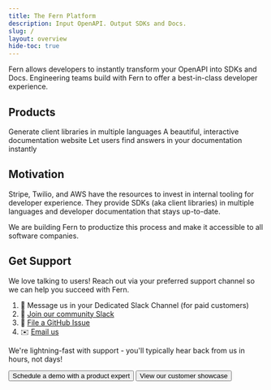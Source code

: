 ```yaml
---
title: The Fern Platform
description: Input OpenAPI. Output SDKs and Docs.
slug: /
layout: overview
hide-toc: true
---
```


<style>
{`
  .background-wrapper {
    filter: blur(13.5rem);
    will-change: transform, filter;
    transform-style: preserve-3d;
    transform: translateZ(0);
    z-index: -1;
    width: 100%;
    max-width: 86rem;
    display: flex;
    position: fixed;
    inset: 0%;
    margin-right: auto;
    margin-left: auto;
    pointer-events: none;
    top: 0;
    left: 0;
    opacity: 0.5;
  }
  .gradient-radial.is-green {
    background-color: #dbfdd3;
  }
  .gradient-radial.is-blue {
    background-color: #a7bff7;
  }
  :is(.dark) .gradient-radial.is-green {
    background-color: #17450A;
  }
  :is(.dark) .gradient-radial.is-blue {
    background-color: #1E2E5A;
  }
  .gradient-radial {
    will-change: transform;
    transform-style: preserve-3d;
    border-radius: 50%;
    width: 12rem;
    height: 19rem;
    display: block;
    position: absolute;
    transform: translateZ(0);
  }
  .gradient-radial.hero-1 {
    transform-style: preserve-3d;
    transform: rotate(-34deg)scale(1.4,.5)
    position: absolute;
    top: 54%;
    left: 0%;
  }
  .gradient-radial.hero-2 {
    transform-style: preserve-3d;
    transform: rotate(-74deg)scale(1.7,1.1);
    position: absolute;
    top: 40%;
    left: -2%;
  }
  .gradient-radial.hero-3 {
    transform-style: preserve-3d;
    transform: rotate(-20deg)scaleY(1.4)
    position: absolute;
    top: 20%;
    left: 8%;
  }
  .gradient-radial.hero-4 {
    transform-style: preserve-3d;
    transform: rotate(37deg)scale(1.1,1.5)
    position: absolute;
    top: 37%;
    right: 11%;
  }
  .gradient-radial.hero-5 {
    transform-style: preserve-3d;
    transform: rotate(37deg)scale(.9,1.8)
    position: absolute;
    top: 52%;
    right: -7%;
  }
`}
</style>

<div className="background-wrapper">
  <div className="gradient-radial hero-1 is-green"> </div>
  <div className="gradient-radial hero-2 is-blue"> </div>
  <div className="gradient-radial hero-3 is-green"> </div>
  <div className="gradient-radial hero-4 is-blue"> </div>
  <div className="gradient-radial hero-5 is-blue"> </div>
</div>

Fern allows developers to instantly transform your OpenAPI into SDKs and Docs. Engineering teams build with Fern to offer a best-in-class developer experience.

## Products

<Cards cols={3}>
  <Card
    title="SDKs"
    icon="fa-solid fa-code"
    href="/learn/sdks/introduction/overview"
  >
    Generate client libraries in multiple languages
  </Card>
  <Card
    title="Docs"
    icon="fa-regular fa-book"
    href="/learn/docs/getting-started/quickstart"
  >
    A beautiful, interactive documentation website
  </Card>
  <Card
    title="Ask Fern"
    icon="fa-regular fa-sparkles" 
    href="/learn/ask-fern/overview"
  >
    Let users find answers in your documentation instantly 
  </Card>
</Cards>

## Motivation

Stripe, Twilio, and AWS have the resources to invest in internal tooling for developer 
experience. They provide SDKs (aka client libraries) in multiple languages and developer documentation
that stays up-to-date. 

We are building Fern to productize this process and make it accessible to all
software companies.

## Get Support

We love talking to users! Reach out via your preferred support channel so we can help you succeed with Fern.

1. 💬 Message us in your Dedicated Slack Channel (for paid customers)
2. 🤝 [Join our community Slack](https://buildwithfern.com/slack)
3. 🐛 [File a GitHub Issue](https://github.com/fern-api/fern/issues)
4. ✉️ [Email us](mailto:support@buildwithfern.com)

We're lightning-fast with support - you'll typically hear back from us in hours, not days! 

<ButtonGroup>
<Button href="https://buildwithfern.com/contact" intent="primary" rightIcon="arrow-right" large>
  Schedule a demo with a product expert
</Button>

<Button href="https://buildwithfern.com/showcase" minimal large>
  View our customer showcase
</Button>
</ButtonGroup>
